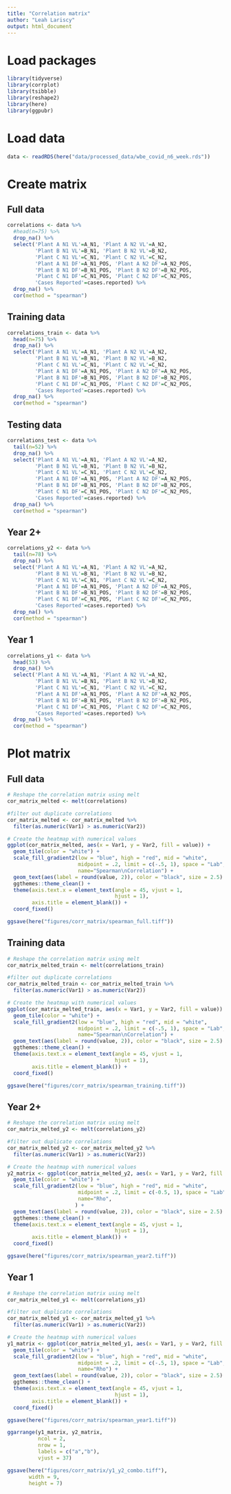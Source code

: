 ```yaml
---
title: "Correlation matrix"
author: "Leah Lariscy"
output: html_document
---
```


# Load packages

```r
library(tidyverse)
library(corrplot)
library(tsibble)
library(reshape2)
library(here)
library(ggpubr)
```

# Load data

```r
data <- readRDS(here("data/processed_data/wbe_covid_n6_week.rds"))
```

# Create matrix

## Full data

```r
correlations <- data %>%
  #head(n=75) %>% 
  drop_na() %>% 
  select('Plant A N1 VL'=A_N1, 'Plant A N2 VL'=A_N2,
         'Plant B N1 VL'=B_N1, 'Plant B N2 VL'=B_N2,
         'Plant C N1 VL'=C_N1, 'Plant C N2 VL'=C_N2,
         'Plant A N1 DF'=A_N1_POS, 'Plant A N2 DF'=A_N2_POS,
         'Plant B N1 DF'=B_N1_POS, 'Plant B N2 DF'=B_N2_POS,
         'Plant C N1 DF'=C_N1_POS, 'Plant C N2 DF'=C_N2_POS,
         'Cases Reported'=cases.reported) %>% 
  drop_na() %>% 
  cor(method = "spearman")
```

## Training data

```r
correlations_train <- data %>%
  head(n=75) %>% 
  drop_na() %>% 
  select('Plant A N1 VL'=A_N1, 'Plant A N2 VL'=A_N2,
         'Plant B N1 VL'=B_N1, 'Plant B N2 VL'=B_N2,
         'Plant C N1 VL'=C_N1, 'Plant C N2 VL'=C_N2,
         'Plant A N1 DF'=A_N1_POS, 'Plant A N2 DF'=A_N2_POS,
         'Plant B N1 DF'=B_N1_POS, 'Plant B N2 DF'=B_N2_POS,
         'Plant C N1 DF'=C_N1_POS, 'Plant C N2 DF'=C_N2_POS,
         'Cases Reported'=cases.reported) %>% 
  drop_na() %>% 
  cor(method = "spearman")
```

## Testing data

```r
correlations_test <- data %>%
  tail(n=52) %>% 
  drop_na() %>% 
  select('Plant A N1 VL'=A_N1, 'Plant A N2 VL'=A_N2,
         'Plant B N1 VL'=B_N1, 'Plant B N2 VL'=B_N2,
         'Plant C N1 VL'=C_N1, 'Plant C N2 VL'=C_N2,
         'Plant A N1 DF'=A_N1_POS, 'Plant A N2 DF'=A_N2_POS,
         'Plant B N1 DF'=B_N1_POS, 'Plant B N2 DF'=B_N2_POS,
         'Plant C N1 DF'=C_N1_POS, 'Plant C N2 DF'=C_N2_POS,
         'Cases Reported'=cases.reported) %>% 
  drop_na() %>% 
  cor(method = "spearman")
```

## Year 2+

```r
correlations_y2 <- data %>%
  tail(n=78) %>% 
  drop_na() %>% 
  select('Plant A N1 VL'=A_N1, 'Plant A N2 VL'=A_N2,
         'Plant B N1 VL'=B_N1, 'Plant B N2 VL'=B_N2,
         'Plant C N1 VL'=C_N1, 'Plant C N2 VL'=C_N2,
         'Plant A N1 DF'=A_N1_POS, 'Plant A N2 DF'=A_N2_POS,
         'Plant B N1 DF'=B_N1_POS, 'Plant B N2 DF'=B_N2_POS,
         'Plant C N1 DF'=C_N1_POS, 'Plant C N2 DF'=C_N2_POS,
         'Cases Reported'=cases.reported) %>% 
  drop_na() %>% 
  cor(method = "spearman")
```

## Year 1

```r
correlations_y1 <- data %>%
  head(53) %>% 
  drop_na() %>% 
  select('Plant A N1 VL'=A_N1, 'Plant A N2 VL'=A_N2,
         'Plant B N1 VL'=B_N1, 'Plant B N2 VL'=B_N2,
         'Plant C N1 VL'=C_N1, 'Plant C N2 VL'=C_N2,
         'Plant A N1 DF'=A_N1_POS, 'Plant A N2 DF'=A_N2_POS,
         'Plant B N1 DF'=B_N1_POS, 'Plant B N2 DF'=B_N2_POS,
         'Plant C N1 DF'=C_N1_POS, 'Plant C N2 DF'=C_N2_POS,
         'Cases Reported'=cases.reported) %>% 
  drop_na() %>% 
  cor(method = "spearman")
```

# Plot matrix

## Full data

```r
# Reshape the correlation matrix using melt
cor_matrix_melted <- melt(correlations)

#filter out duplicate correlations
cor_matrix_melted <- cor_matrix_melted %>%
  filter(as.numeric(Var1) > as.numeric(Var2))

# Create the heatmap with numerical values
ggplot(cor_matrix_melted, aes(x = Var1, y = Var2, fill = value)) +
  geom_tile(color = "white") +
  scale_fill_gradient2(low = "blue", high = "red", mid = "white",
                       midpoint = .2, limit = c(-.5, 1), space = "Lab",
                       name="Spearman\nCorrelation") +
  geom_text(aes(label = round(value, 2)), color = "black", size = 2.5) +
  ggthemes::theme_clean() + 
  theme(axis.text.x = element_text(angle = 45, vjust = 1, 
                                   hjust = 1),
        axis.title = element_blank()) +
  coord_fixed()

ggsave(here("figures/corr_matrix/spearman_full.tiff"))
```

## Training data

```r
# Reshape the correlation matrix using melt
cor_matrix_melted_train <- melt(correlations_train)

#filter out duplicate correlations
cor_matrix_melted_train <- cor_matrix_melted_train %>%
  filter(as.numeric(Var1) > as.numeric(Var2))

# Create the heatmap with numerical values
ggplot(cor_matrix_melted_train, aes(x = Var1, y = Var2, fill = value)) +
  geom_tile(color = "white") +
  scale_fill_gradient2(low = "blue", high = "red", mid = "white",
                       midpoint = .2, limit = c(-.5, 1), space = "Lab",
                       name="Spearman\nCorrelation") +
  geom_text(aes(label = round(value, 2)), color = "black", size = 2.5) +
  ggthemes::theme_clean() + 
  theme(axis.text.x = element_text(angle = 45, vjust = 1, 
                                   hjust = 1),
        axis.title = element_blank()) +
  coord_fixed()

ggsave(here("figures/corr_matrix/spearman_training.tiff"))
```

## Year 2+

```r
# Reshape the correlation matrix using melt
cor_matrix_melted_y2 <- melt(correlations_y2)

#filter out duplicate correlations
cor_matrix_melted_y2 <- cor_matrix_melted_y2 %>%
  filter(as.numeric(Var1) > as.numeric(Var2))

# Create the heatmap with numerical values
y2_matrix <- ggplot(cor_matrix_melted_y2, aes(x = Var1, y = Var2, fill = value)) +
  geom_tile(color = "white") +
  scale_fill_gradient2(low = "blue", high = "red", mid = "white",
                       midpoint = .2, limit = c(-0.5, 1), space = "Lab",
                       name="Rho",
                      ) +
  geom_text(aes(label = round(value, 2)), color = "black", size = 2.5) +
  ggthemes::theme_clean() + 
  theme(axis.text.x = element_text(angle = 45, vjust = 1, 
                                   hjust = 1),
        axis.title = element_blank()) +
  coord_fixed()

ggsave(here("figures/corr_matrix/spearman_year2.tiff"))
```

## Year 1

```r
# Reshape the correlation matrix using melt
cor_matrix_melted_y1 <- melt(correlations_y1)

#filter out duplicate correlations
cor_matrix_melted_y1 <- cor_matrix_melted_y1 %>%
  filter(as.numeric(Var1) > as.numeric(Var2))

# Create the heatmap with numerical values
y1_matrix <- ggplot(cor_matrix_melted_y1, aes(x = Var1, y = Var2, fill = value)) +
  geom_tile(color = "white") +
  scale_fill_gradient2(low = "blue", high = "red", mid = "white",
                       midpoint = .2, limit = c(-.5, 1), space = "Lab",
                       name="Rho") +
  geom_text(aes(label = round(value, 2)), color = "black", size = 2.5) +
  ggthemes::theme_clean() + 
  theme(axis.text.x = element_text(angle = 45, vjust = 1, 
                                   hjust = 1),
        axis.title = element_blank()) +
  coord_fixed()

ggsave(here("figures/corr_matrix/spearman_year1.tiff"))
```

```r
ggarrange(y1_matrix, y2_matrix,
          ncol = 2,
          nrow = 1,
          labels = c("a","b"),
          vjust = 37)

ggsave(here("figures/corr_matrix/y1_y2_combo.tiff"),
       width = 9,
       height = 7)
```
